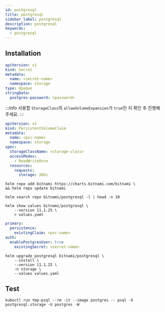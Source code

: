 ```yaml
---
id: postgresql
title: postgresql
sidebar_label: postgresql
description: postgresql
keywords:
  - postgresql
---
```


## Installation

```yaml
apiVersion: v1
kind: Secret
metadata:
  name: <secret-name>
  namespace: storage
type: Opaque
stringData:
  postgres-password: <password>
```

:::info
사용할 `StorageClass`의 `allowVolumeExpansion`가 `true`인 지 확인 후 진행해주세요.
:::

```yaml
apiVersion: v1
kind: PersistentVolumeClaim
metadata:
  name: <pvc-name>
  namespace: storage
spec:
  storageClassName: <storage-class>
  accessModes:
    - ReadWriteOnce
  resources:
    requests:
      storage: 10Gi
```

```shell
helm repo add bitnami https://charts.bitnami.com/bitnami \
&& helm repo update bitnami
```

```shell
helm search repo bitnami/postgresql -l | head -n 10
```

```shell
helm show values bitnami/postgresql \
    --version 11.1.25 \
    > values.yaml
```

```yaml
primary:
  persistence:
    existingClaim: <pvc-name>
auth:
  enablePostgresUser: true
    existingSecret: <secret-name>
```

```shell
helm upgrade postgresql bitnami/postgresql \
    --install \
    --version 11.1.25 \
    -n storage \
    --values values.yaml
```

## Test

```shell
kubectl run tmp-psql --rm -it --image postgres -- psql -h postgresql.storage -U postgres -W
```
